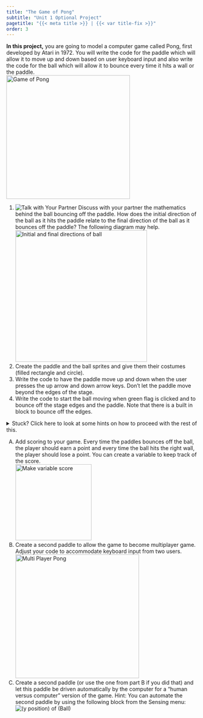 ```yaml
---
title: "The Game of Pong"
subtitle: "Unit 1 Optional Project"
pagetitle: "{{< meta title >}} | {{< var title-fix >}}"
order: 3
---
```


::: learn
**In this project,** you are going to model a computer game called Pong, first developed by Atari in 1972. You will write the code for the paddle which will allow it to move up and down based on user keyboard input and also write the code for the ball which will allow it to bounce every time it hits a wall or the paddle.<br /> <img src="/img/1-introduction/Pong_img/pongAnimation.gif" title="Game of Pong" alt="Game of Pong" class="ms-4" width="325"/>
:::

::::: {#first .forYouToDo}
<ol>

<li><img src="/img/icons/talk-with-your-partner.png" title="Talk with Your Partner" alt="Talk with Your Partner" class="float-end"/> Discuss with your partner the mathematics behind the ball bouncing off the paddle. How does the initial direction of the ball as it hits the paddle relate to the final direction of the ball as it bounces off the paddle? The following diagram may help. <br /> <img src="/img/1-introduction/Pong_img/Bounce.png" title="Initial and final directions of ball" alt="Initial and final directions of ball" class="ms-4" height="346"/></li>

<li>Create the paddle and the ball sprites and give them their costumes (filled rectangle and circle).</li>

<li>Write the code to have the paddle move up and down when the user presses the up arrow and down arrow keys. Don't let the paddle move beyond the edges of the stage.</li>

<li>Write the code to start the ball moving when green flag is clicked and to bounce off the stage edges and the paddle. Note that there is a built in block to bounce off the edges.</li>

</ol>

<details class="mt-5">
<summary> Stuck? Click here to look at some hints on how to proceed with the rest of this. </summary>

::: forYouToDo
<ol>
<li>
<a href="/prog/1-introduction/U1L5-pong-student.xml" class="run"><img src="/img/icons/load-save.png" title="Click here to load this file. Then save it to your Snap! account." alt="Click here to load this file. Then save it to your Snap! account." class="inline"/></a><br> Examine the starter file where a rectangular paddle sprite and a circular ball sprite have been created for you.
</li>
<li>
Write the code for the paddle first. The paddle should be allowed to move only up and down near the right edge of the screen. When the user presses the up/down arrow keys on the keyboard, the paddle should move up or down a certain amount but it should never wander off the edges of the screen. You may find the following blocks useful.<br> <img class="indent" src="/img/1-introduction/Pong_img/PaddleCodeHint.png" width="400" alt="Paddle code blocks: when green flag clicked, when up arrow pressed, when down arrow pressed, go to x: (230) y:(0), if on edge, bounce, change y by (15), change y by (-15)" title="Paddle code blocks: when green flag clicked, when up arrow pressed, when down arrow pressed, go to x: (230) y:(0), if on edge, bounce, change y by (15), change y by (-15)">
</li>
<li>
The code for the ball is a bit trickier due to the paddle bounce.<br>
Initialize the ball to appear in the middle of the screen and give it a random direction. Then check if the ball is at the edge of the screen or is touching the paddle. In each case the ball needs to bounce. Snap<em>!</em> already provides you with a block for bouncing off the edges of the screen.<br> <img class="indent" src="/img/1-introduction/Pong_img/edgeBounce.png" width="161" alt="if on edge, bounce" title="if on edge, bounce"><br> You can write the code for the ball bouncing off the paddle by realizing that the ball bounces from the paddle with the negative of the direction at which it hits the paddle. Remember that in Snap<em>!</em> positive angles are measured clockwise from the 0°, up direction, and negative angles are measured counterclockwise from the 0°, up direction.<br> <img class="indent" src="/img/1-introduction/Pong_img/Bounce.png" height="346" alt="Ball bouncing with final direction equal to the negative of the initial direction." title="Ball bouncing with final direction equal to the negative of the initial direction."> <img src="/img/1-introduction/Pong_img/Directions.png" width="517" alt="Directions: 0, 90, 180, 270 and 0, -90, -180, -270" title="Directions: 0, 90, 180, 270 and 0, -90, -180, -270"><br> Now write the code for the ball. You may find the following blocks useful.<br> <img class="indent" src="/img/1-introduction/Pong_img/BallCodeHint.png" width="400" alt="Ball Code blocks: when green flag clicked, forever, if( ), (-1)X(direction), touching(Paddle)?, go to x:(0) y:(0), point in direction (), if on edge, bounce, move (5) steps, pick random (0) to (360)" title="Ball Code blocks: when green flag clicked, forever, if( ), (-1)X(direction), touching(Paddle)?, go to x:(0) y:(0), point in direction (), if on edge, bounce, move (5) steps, pick random (0) to (360)">
</li>
</ol>
:::

</details>

:::::

::: takeItFurther
<ol type="A">

<li>Add scoring to your game. Every time the paddles bounces off the ball, the player should earn a point and every time the ball hits the right wall, the player should lose a point. You can create a variable to keep track of the score.<br /> <img src="/img/1-introduction/Pong_img/ScoreVariable.png" title="Make variable score" alt="Make variable score" class="ms-4" height="200"/></li>

<li>Create a second paddle to allow the game to become multiplayer game. Adjust your code to accommodate keyboard input from two users.<br /> <img src="/img/1-introduction/Pong_img/TwoPlayer.png" title="Multi Player Pong" alt="Multi Player Pong" class="ms-4" width="325"/></li>

<li>Create a second paddle (or use the one from part B if you did that) and let this paddle be driven automatically by the computer for a "human versus computer" version of the game. Hint: You can automate the second paddle by using the following block from the Sensing menu:<br /> <img src="/img/1-introduction/Pong_img/yPositionofBallSensing.png" title="(y position) of (Ball)" alt="(y position) of (Ball)" class="ms-4"/></li>

<!--<li> You may notice that sometimes when the ball hits the paddle at a steep angle, the ball gets “trapped”. Why do you think this is so?  Which part of your code is responsible for this?  Can you improve your code so that this does not happen?</li>-->

</ol>
:::

</body>

</html>
